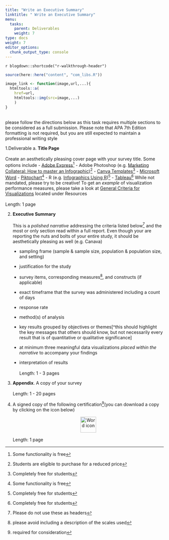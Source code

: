 ```yaml
---
title: "Write an Executive Summary"
linktitle: " Write an Executive Summary"
menu:
  tasks:
    parent: Deliverables
    weight: 7
type: docs
weight: 7
editor_options: 
  chunk_output_type: console
---
```


`r blogdown::shortcode("r-walkthrough-header")`

```r
source(here::here("content", "com_libs.R"))

image_link <- function(image,url,...){
  htmltools::a(
    href=url,
    htmltools::img(src=image,...)
    )
}
```

<style>
ul {
    margin-left: 1.5em
}
</style>

<br>
please follow the directions below as this task requires multiple sections to be considered as a full submission. Please note that APA 7th Edition formatting is not required, but you are still expected to maintain a professional writing style

1.Deliverable
  a. **Title Page**<br><br>
Create an aesthetically pleasing cover page with your survey title. Some options include
    - [Adobe Express](https://www.adobe.com/express/create/infographic)[^Freemium] 
    - Adobe Photoshop (e.g. [Marketing Collateral: How to master an Infographic](https://www.adobe.com/vn_en/creativecloud/design/discover/make-infographic-in-photoshop.html))[^Discounted]
    - [Canva Templates](https://www.canva.com/cover-pages/templates/)[^Free]
    - [Microsoft Word](https://templates.office.com/en-us/papers-and-reports)
    - [Piktochart](https://piktochart.com)[^Freemium]
    - R (e.g. [Infographics Using R](https://rpubs.com/chidungkt/702513))[^Free]
    - [Tableau](https://www.tableau.com/academic/students)[^Free]
      While not mandated, please try to be creative! To get an *example* of visualization performance measures, please take a look at [General Criteria for Visualizations](/resources/look/) located under Resources <br><br>
      Length: 1 page


2. **Executive Summary**<br><br>
This is a *polished narrative* addressing the criteria listed below^[Please do not use these as headers] and the most or only section read within a full report. Even though your are reporting the nuts and bolts of your entire study, it should be aesthetically pleasing as well (e.g. Canava)

  - sampling frame (sample & sample size, population & population size, and setting)

  - justification for the study

  - survey items, corresponding measures^[please avoid including a description of the scales used], and constructs (if applicable)

  - exact timeframe that the survey was administered including a count of days 

  - response rate

  - method(s) of analysis

  - key results grouped by objectives or themes[^this should highlight the key messages that others should know, but not necessarily every result that is of quantitative or qualitative significance]

  - at minimum three meaningful data visualizations *placed within the narrative* to accompany your findings

  - interpretation of results<br><br>
  Length: 1 - 3 pages

3. **Appendix**. A copy of your survey<br><br>
  Length: 1 - 20 pages
 
4. A signed copy of the following certification^[required for consideration](you can download a copy by clicking on the icon below)<br>
  <a target="_blank" href="/forms/edp619declaration.pdf">
  <center>
  <img src="/logos/pdf-ico.png" alt="Word icon" width="50">
  </center>
  </a>
  Length: 1 page
  
  
[^Free]: Completely free for students

[^Freemium]: Some functionality is free

[^Discounted]: Students are eligible to purchase for a reduced price


